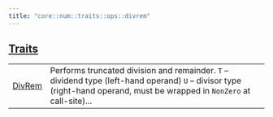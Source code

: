 ```yaml
---
title: "core::num::traits::ops::divrem"
---
```





## [Traits](./core-num-traits-ops-divrem-traits)

| | |
|:---|:---|
| [DivRem](./core-num-traits-ops-divrem-DivRem) | Performs truncated division and  remainder. `T`  – dividend type (left-hand operand) `U`  – divisor  type (right-hand operand, must be wrapped in `NonZero`  at call-site)... |
